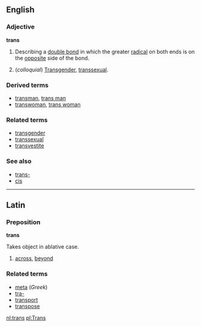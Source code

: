 ==English==
===Adjective===
'''trans'''

#{{chemistry}} Describing a [[double bond]] in which the greater [[radical]] on both ends is on the [[opposite]] side of the bond.
#(''colloquial'') [[Transgender]], [[transsexual]].

===Derived terms===
*[[transman]], [[trans man]]
*[[transwoman]], [[trans woman]]

===Related terms===
*[[transgender]]
*[[transsexual]]
*[[transvestite]]

===See also===
*[[trans-]]
*[[cis]]

----
==Latin==
===Preposition===
'''trans'''

Takes object in ablative case.

#[[across]], [[beyond]]

===Related terms===
*[[meta]] (''Greek'')
*[[tra-]]
*[[transport]]
*[[transpose]]

[[nl:trans]]
[[pl:Trans]]